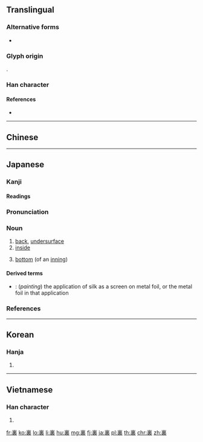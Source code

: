 {{character info/new}}
{{also|裡|里}}
==Translingual==
{{Han simplified forms|裡|裏|里}}
===Alternative forms===
* {{l|mul|裡}}

===Glyph origin===
{{Han etym}}
{{Han compound|衣|里|c1=s|c2=p|t1=clothes|ls=psc}}.

===Han character===
{{Han char|rn=145|rad=衣|as=07|sn=13|four=00732|canj=YWGV|ids=⿳亠里𧘇}}

====References====
* {{Han ref|kx=1117.040|dkj=34294|dj=1582.260|hdz=53091.060|uh=88CF|ud=35023}}

----

==Chinese==
{{zh-see|裡|v}}

----

==Japanese==

===Kanji===
{{ja-kanji|grade=6|rs=衣07}}

====Readings====
{{ja-readings|goon=[[り]] (ri)|kanon=[[り]] (ri)|kun=[[うら]] (ura)}}

{{ja-kanjitab|うら|yomi=k}}

===Pronunciation===
{{ja-pron|yomi=k|うら|acc=2|acc_ref=DJR,NHK}}

===Noun===
{{ja-noun|うら}}

# [[back]], [[undersurface]]
# [[inside]]
# {{lb|ja|baseball|sort=うら}} [[bottom]] (of an [[inning]])

====Derived terms====
{{der-top}}
* {{ja-r|裏箔|うらはく}}: (''painting'') the application of silk as a screen on metal foil, or the metal foil in that application
{{der-bottom}}

===References===
<references/>

----

==Korean==

===Hanja===
{{ko-hanja|hangeul=[[리]]>[[이]]|eumhun=|mr=ri>i|y=li>i}}

# {{defn|lang=ko|sort=衣07}}

----

==Vietnamese==

===Han character===
{{vi-hantu|lí|rs=衣07}}

# {{defn|lang=vi|sort=衣07}}

[[fr:裏]]
[[ko:裏]]
[[lo:裏]]
[[li:裏]]
[[hu:裏]]
[[mg:裏]]
[[fj:裏]]
[[ja:裏]]
[[pl:裏]]
[[th:裏]]
[[chr:裏]]
[[zh:裏]]